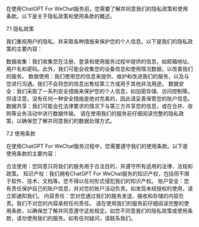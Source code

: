 在使用ChatGPT For WeChat服务前，您需要了解并同意我们的隐私政策和使用条款。以下是关于隐私政策和使用条款的概述。

7.1 隐私政策

我们重视用户的隐私，并采取各种措施来保护您的个人信息。以下是我们的隐私政策的主要内容：

数据收集：我们收集您在注册、登录和使用服务过程中提供的信息，如邮箱地址、用户名和密码。此外，我们可能会收集您的设备信息和使用情况数据，以改善我们的服务。
数据使用：我们使用您的信息来提供、维护和改进我们的服务，以及与您进行沟通。我们不会将您的信息出售给第三方或用于其他非法用途。
数据安全：我们采取了一系列安全措施来保护您的个人信息，如加密存储、访问控制等。但请注意，没有任何一种安全措施是绝对完美的，因此请妥善保管您的账户信息。
数据共享：我们可能会在法律要求的情况下与第三方共享您的信息，或在合并、收购等业务活动中进行数据传输。
请在使用我们的服务前仔细阅读完整的隐私政策，以确保您了解并同意我们的数据处理方式。

7.2 使用条款

在使用ChatGPT For WeChat服务过程中，您需要遵守我们的使用条款。以下是使用条款的主要内容：

合法使用：您同意只将我们的服务用于合法目的，并遵守所有适用的法律、法规和政策。
知识产权：我们拥有ChatGPT For WeChat服务的知识产权，包括但不限于软件、技术、文档等。您不得以任何形式侵犯我们的知识产权。
账户安全：您有责任保护自己的账户信息，并对您的账户活动负责。如发现未经授权的使用，请立即通知我们。
内容责任：您对您通过我们的服务发送、接收和存储的内容负责。我们不对您的内容承担任何责任。
请在使用我们的服务前仔细阅读完整的使用条款，以确保您了解并同意遵守这些规定。如您不同意我们的隐私政策或使用条款，请勿使用我们的服务。如有任何疑问，请联系我们。